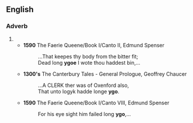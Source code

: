 ==English==

===Adverb===
{{en-adv|-}}

# {{obsolete spelling of|[[ago#English|ago]]}}
#* '''1590''' The Faerie Queene/Book I/Canto II, Edmund Spenser
#*: ...That keepes thy body from the bitter fit;
#*: Dead long '''ygoe''' I wote thou haddest bin,...
#* '''1300's''' The Canterbury Tales - General Prologue, Geoffrey Chaucer
#*: ...A CLERK ther was of Oxenford also,
#*: That unto logyk hadde longe '''ygo'''.
#* '''1590''' The Faerie Queene/Book I/Canto VIII, Edmund Spenser
#*: For his eye sight him failed long '''ygo''',...